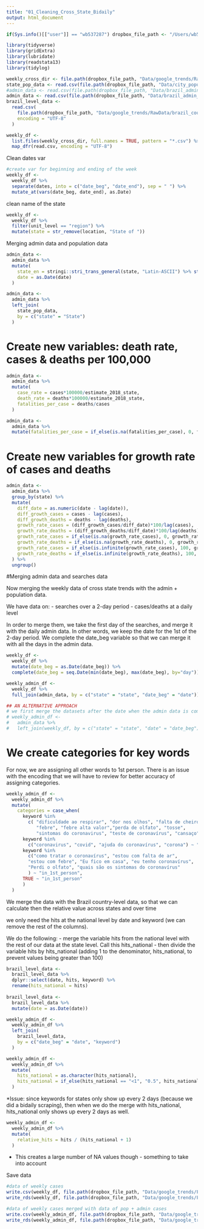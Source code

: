 ```yaml
---
title: "01_Cleaning_Cross_State_Bidaily"
output: html_document
---
```



```r
if(Sys.info()[["user"]] == "wb537287") dropbox_file_path <- "/Users/wb537287/Dropbox/COVID Social Media Analysis/"

library(tidyverse)
library(gridExtra)
library(lubridate)
library(readstata13)
library(tidylog)

weekly_cross_dir <- file.path(dropbox_file_path, "Data/google_trends/RawData/cross_state_bidaily/")
state_pop_data <- read.csv(file.path(dropbox_file_path, "Data/city_population/FinalData/brazil_state_pop.csv"))
#admin_data <- read.csv(file.path(dropbox_file_path, "Data/brazil_admin_data/brazil_covid19_200419.csv"), encoding = "UTF-8")
admin_data <- read.csv(file.path(dropbox_file_path, "Data/brazil_admin_data/brazil_covid19_200513.csv"), encoding = "UTF-8")
brazil_level_data <- 
  read.csv(
    file.path(dropbox_file_path, "Data/google_trends/RawData/brazil_country_extract_2020-05-11.csv"), 
    encoding = "UTF-8"
  )

weekly_df <- 
  list.files(weekly_cross_dir, full.names = TRUE, pattern = "*.csv") %>% 
  map_dfr(read.csv, encoding = "UTF-8")
```

Clean dates var
```r
#create var for beginning and ending of the week
weekly_df <- 
  weekly_df %>% 
  separate(dates, into = c("date_beg", "date_end"), sep = " ") %>% 
  mutate_at(vars(date_beg, date_end), as.Date)
```

clean name of the state
```r
weekly_df <- 
  weekly_df %>% 
  filter(unit_level == "region") %>% 
  mutate(state = str_remove(location, "State of "))
```

Merging admin data and population data

```r
admin_data <- 
  admin_data %>% 
  mutate(
    state_en = stringi::stri_trans_general(state, "Latin-ASCII") %>% str_to_upper(), 
    date = as.Date(date)
  ) 

admin_data <- 
  admin_data %>% 
  left_join(
    state_pop_data, 
    by = c("state" = "State")
  )
```

# Create new variables: death rate, cases & deaths per 100,000

```r
admin_data <- 
  admin_data %>% 
  mutate(
    case_rate = cases*100000/estimate_2018_state, 
    death_rate = deaths*100000/estimate_2018_state, 
    fatalities_per_case = deaths/cases
  )

admin_data <- 
  admin_data %>% 
  mutate(fatalities_per_case = if_else(is.na(fatalities_per_case), 0, fatalities_per_case))
```

# Create new variables for growth rate of cases and deaths 

```r
admin_data <- 
  admin_data %>%
  group_by(state) %>% 
  mutate(
    diff_date = as.numeric(date - lag(date)), 
    diff_growth_cases = cases - lag(cases), 
    diff_growth_deaths = deaths - lag(deaths), 
    growth_rate_cases = (diff_growth_cases/diff_date)*100/lag(cases),
    growth_rate_deaths = (diff_growth_deaths/diff_date)*100/lag(deaths),
    growth_rate_cases = if_else(is.na(growth_rate_cases), 0, growth_rate_cases), 
    growth_rate_deaths = if_else(is.na(growth_rate_deaths), 0, growth_rate_deaths), 
    growth_rate_cases = if_else(is.infinite(growth_rate_cases), 100, growth_rate_cases), 
    growth_rate_deaths = if_else(is.infinite(growth_rate_deaths), 100, growth_rate_deaths), 
  ) %>% 
  ungroup()
```

#Merging admin data and searches data

Now merging the weekly data of cross state trends with the admin + population data.

We have data on: 
- searches over a 2-day period 
- cases/deaths at a daily level

In order to merge them, we take the first day of the searches, and merge it with the daily admin data. In other words, we keep the date for the 1st of the 2-day period. We complete the date_beg variable so that we can merge it with all the days in the admin data.

```r
weekly_df <-
  weekly_df %>%
  mutate(date_beg = as.Date(date_beg)) %>%
  complete(date_beg = seq.Date(min(date_beg), max(date_beg), by="day"))

weekly_admin_df <-
  weekly_df %>%
  full_join(admin_data, by = c("state" = "state", "date_beg" = "date"))

## AN ALTERNATIVE APPROACH 
# we first merge the datasets after the date when the admin data is complete
# weekly_admin_df <- 
#   admin_data %>% 
#   left_join(weekly_df, by = c("state" = "state", "date" = "date_beg")) 
```


# We create categories for key words

For now, we are assigning all other words to 1st person. There is an issue with the encoding that we will have to review for better accuracy of assigning categories. 
```r
weekly_admin_df <- 
  weekly_admin_df %>% 
  mutate(
    categories = case_when(
      keyword %in% 
        c( "dificuldade ao respirar", "dor nos olhos", "falta de cheiro", 
           "febre", "febre alta valor","perda de olfato", "tosse",
           "sintomas do coronavirus", "teste de coronavírus", "cansaço") ~ "symptoms",
      keyword %in% 
        c("coronavirus", "covid", "ajuda do coronavírus", "corona") ~ "virus", 
      keyword %in% 
        c("como tratar o coronavírus", "estou com falta de ar",
        "estou com febre", "Eu fico em casa", "eu tenho coronavírus",
        "Perdi o olfato", "quais são os sintomas do coronavírus"
        ) ~ "in_1st_person", 
      TRUE ~ "in_1st_person"
      )
  )
```

We merge the data with the Brazil country-level data, so that we can calculate then the relative value across states and over time

we only need the hits at the national level by date and keyword (we can remove the rest of the columns). 

We do the following: 
- merge the variable hits from the national level with the rest of our data at the state level. Call this hits_national
- then divide the variable hits by hits_national (adding 1 to the denominator, hits_national, to prevent values being greater than 100)


```r
brazil_level_data <- 
  brazil_level_data %>% 
  dplyr::select(date, hits, keyword) %>% 
  rename(hits_national = hits)
  
brazil_level_data <- 
  brazil_level_data %>% 
  mutate(date = as.Date(date))

weekly_admin_df <- 
  weekly_admin_df %>% 
  left_join(
    brazil_level_data, 
    by = c("date_beg" = "date", "keyword")
  )

weekly_admin_df <- 
  weekly_admin_df %>% 
  mutate(
    hits_national = as.character(hits_national),
    hits_national = if_else(hits_national == "<1", "0.5", hits_national) %>% as.numeric
  ) 

```

*Issue: since keywords for states only show up every 2 days (because we did a bidaily scraping), then when we do the merge with hits_national, hits_national only shows up every 2 days as well.

```r
weekly_admin_df <- 
  weekly_admin_df %>% 
  mutate(
    relative_hits = hits / (hits_national + 1)
  )
```

* This creates a large number of NA values though - something to take into account

Save data
```r
#data of weekly cases
write.csv(weekly_df, file.path(dropbox_file_path, "Data/google_trends/FinalData/brazil_crossstates_bidaily.csv"))
write_rds(weekly_df, file.path(dropbox_file_path, "Data/google_trends/FinalData/brazil_crossstates_bidaily.rds"))

#data of weekly cases merged with data of pop + admin cases
write.csv(weekly_admin_df, file.path(dropbox_file_path, "Data/google_trends/FinalData/brazil_crossstates_bidaily_admin.csv"))
write_rds(weekly_admin_df, file.path(dropbox_file_path, "Data/google_trends/FinalData/brazil_crossstates_bidaily_admin.rds"))
```

